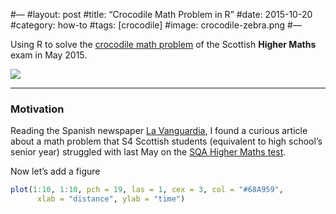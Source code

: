 #---
#layout: post
#title: "Crocodile Math Problem in R"
#date: 2015-10-20
#category: how-to
#tags: [crocodile]
#image: crocodile-zebra.png
#---

Using R to solve the [crocodile math problem]() of the Scottish __Higher Maths__ exam in May 2015.

<!--more-->

![](/images/blog/crocodile-zebra.png)

<hr/>

### Motivation

Reading the Spanish newspaper [La Vanguardia](http://www.lavanguardia.com/vida/20151019/54437267761/enigma-cocodrilo-cebra-estudiantes-escoceses.html), I found a curious article about a math problem that S4 Scottish students (equivalent to high school's senior year) struggled with last May on the [SQA Higher Maths test](http://www.sqa.org.uk/pastpapers/papers/papers/2015/NH_Mathematics_all_2015.pdf).

Now let's add a figure
```r
plot(1:10, 1:10, pch = 19, las = 1, cex = 3, col = "#68A959",
      xlab = "distance", ylab = "time")
```
